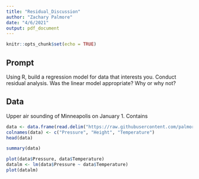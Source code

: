 ```yaml
---
title: "Residual_Discussion"
author: "Zachary Palmore"
date: "4/6/2021"
output: pdf_document
---
```


```r
knitr::opts_chunk$set(echo = TRUE)
```

## Prompt

Using R, build a  regression model for data that interests you. Conduct residual analysis.  Was the linear model appropriate? Why or why not?

## Data 

Upper air sounding of Minneapolis on January 1. Contains 


```r
data <- data.frame(read.delim("https://raw.githubusercontent.com/palmorezm/msds/main/605/upperair_72747_0100Z.txt", header=FALSE, sep = "\t"))
colnames(data) <- c("Pressure", "Height", "Temperature")
head(data)
```


```r
summary(data)
```



```r
plot(data$Pressure, data$Temperature)
datalm <- lm(data$Pressure ~ data$Temperature)
plot(datalm)
```





